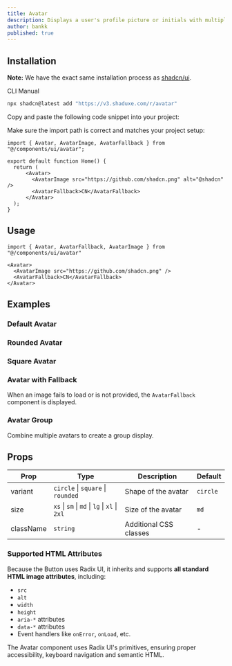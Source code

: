 ```yaml
---
title: Avatar
description: Displays a user's profile picture or initials with multiple variants and sizes.
author: bankk
published: true
---
```


## Installation

<Callout>

**Note:** We have the exact same installation process as [shadcn/ui](https://ui.shadcn.com/docs/installation/).

</Callout>

<Tabs defaultValue="cli">

<TabsList>
  <TabsTrigger value="cli">CLI</TabsTrigger>
  <TabsTrigger value="manual">Manual</TabsTrigger>
</TabsList>

<TabsContent value="cli">

```bash
npx shadcn@latest add "https://v3.shaduxe.com/r/avatar"
```

</TabsContent>

<TabsContent value="manual">

<Steps>

<Step title="Copy the Code">
    Copy and paste the following code snippet into your project:
</Step>

<ComponentSource name="avatar" />

<Step>Make sure the import path is correct and matches your project setup:</Step>

```tsx {1,5-8} showLineNumbers
import { Avatar, AvatarImage, AvatarFallback } from "@/components/ui/avatar";

export default function Home() {
  return (
      <Avatar>
        <AvatarImage src="https://github.com/shadcn.png" alt="@shadcn" />
        <AvatarFallback>CN</AvatarFallback>
      </Avatar>
  );
}
```

</Steps>

</TabsContent>

</Tabs>

## Usage

```tsx
import { Avatar, AvatarFallback, AvatarImage } from "@/components/ui/avatar"
```

```tsx
<Avatar>
  <AvatarImage src="https://github.com/shadcn.png" />
  <AvatarFallback>CN</AvatarFallback>
</Avatar>
```

## Examples

### Default Avatar

<ComponentPreview name="avatar-circle-example" />

### Rounded Avatar

<ComponentPreview name="avatar-rounded-example" />

### Square Avatar

<ComponentPreview name="avatar-square-example" />

### Avatar with Fallback

When an image fails to load or is not provided, the `AvatarFallback` component is displayed.

<ComponentPreview name="avatar-fallback-example" />

### Avatar Group

Combine multiple avatars to create a group display.

<ComponentPreview name="avatar-group-example" />

## Props

| Prop     | Type                | Description                                | Default   |
|----------|---------------------|--------------------------------------------|-----------| 
| variant  | `circle` \| `square` \| `rounded` | Shape of the avatar | `circle`  |
| size     | `xs` \| `sm` \| `md` \| `lg` \| `xl` \| `2xl` | Size of the avatar | `md` |
| className| `string`            | Additional CSS classes                     | -         |

### Supported HTML Attributes

Because the Button uses Radix UI, it inherits and supports **all standard HTML image attributes**, including:

- `src`
- `alt`
- `width`
- `height`
- `aria-*` attributes
- `data-*` attributes
- Event handlers like `onError`, `onLoad`, etc.

The Avatar component uses Radix UI's primitives, ensuring proper accessibility, keyboard navigation and semantic HTML.